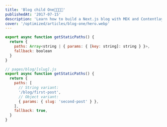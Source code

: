 ```yaml
---
title: 'Blog child One🚀🚀🚀🚀'
publishedAt: '2017-07-15'
description: 'Learn how to build a Next.js blog with MDX and Contentlayer!'
cover: '/optimized/articles/blog-one/hero.webp'
---
```


```js {3} showLineNumbers
export async function getStaticPaths() {
  return {
    paths: Array<string | { params: { [key: string]: string } }>,
    fallback: boolean
  }
}
```


```js
// pages/blog/[slug].js
export async function getStaticPaths() {
  return {
    paths: [
      // String variant:
      '/blog/first-post',
      // Object variant:
      { params: { slug: 'second-post' } },
    ],
    fallback: true,
  }
}
```